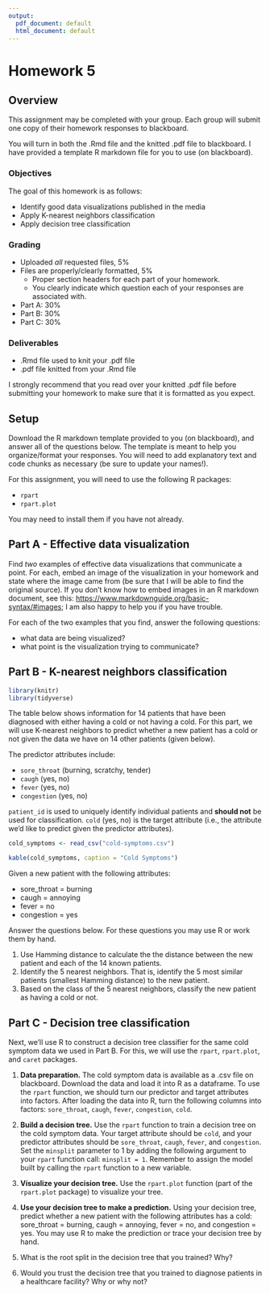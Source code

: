 ```yaml
---
output:
  pdf_document: default
  html_document: default
---
```


# Homework 5

## Overview

This assignment may be completed with your group.
Each group will submit one copy of their homework responses to blackboard.

You will turn in both the .Rmd file and the knitted .pdf file to blackboard.
I have provided a template R markdown file for you to use (on blackboard).

### Objectives

The goal of this homework is as follows:

- Identify good data visualizations published in the media
- Apply K-nearest neighbors classification
- Apply decision tree classification

### Grading

- Uploaded _all_ requested files, 5%
- Files are properly/clearly formatted, 5%
  - Proper section headers for each part of your homework.
  - You clearly indicate which question each of your responses are associated with.
- Part A: 30%
- Part B: 30%
- Part C: 30%

### Deliverables

- .Rmd file used to knit your .pdf file
- .pdf file knitted from your .Rmd file

I strongly recommend that you read over your knitted .pdf file before submitting your homework to make sure that it is formatted as you expect.

## Setup

Download the R markdown template provided to you (on blackboard), and answer all of the questions below.
The template is meant to help you organize/format your responses.
You will need to add explanatory text and code chunks as necessary (be sure to update your names!).

For this assignment, you will need to use the following R packages:

- `rpart`
- `rpart.plot`

You may need to install them if you have not already.

## Part A - Effective data visualization

Find _two_ examples of effective data visualizations that communicate a point.
For each, embed an image of the visualization in your homework and state where the image came from (be sure that I will be able to find the original source).
If you don't know how to embed images in an R markdown document, see this: <https://www.markdownguide.org/basic-syntax/#images>; I am also happy to help you if you have trouble.

For each of the two examples that you find, answer the following questions:

- what data are being visualized?
- what point is the visualization trying to communicate?

## Part B - K-nearest neighbors classification

```r
library(knitr)
library(tidyverse)
```

The table below shows information for 14 patients that have been diagnosed with either having a cold or not having a cold.
For this part, we will use K-nearest neighbors to predict whether a new patient has a cold or not given the data we have on 14 other patients (given below).

The predictor attributes include:

- `sore_throat` (burning, scratchy, tender)
- `caugh` (yes, no)
- `fever` (yes, no)
- `congestion` (yes, no)

`patient_id` is used to uniquely identify individual patients and **should not** be used for classification.
`cold` (yes, no) is the target attribute (i.e., the attribute we'd like to predict given the predictor attributes).

```r
cold_symptoms <- read_csv("cold-symptoms.csv")
```

```r
kable(cold_symptoms, caption = "Cold Symptoms")
```

Given a new patient with the following attributes:

- sore_throat = burning
- caugh = annoying
- fever = no
- congestion = yes

Answer the questions below.
For these questions you may use R or work them by hand.

1. Use Hamming distance to calculate the the distance between the new patient and each of the 14 known patients.
2. Identify the 5 nearest neighbors. That is, identify the 5 most similar patients (smallest Hamming distance) to the new patient.
3. Based on the class of the 5 nearest neighbors, classify the new patient as having a cold or not.

## Part C - Decision tree classification

Next, we'll use R to construct a decision tree classifier for the same cold symptom data we used in Part B.
For this, we will use the `rpart`, `rpart.plot`, and `caret` packages.

1. **Data preparation.** The cold symptom data is available as a .csv file on blackboard.
  Download the data and load it into R as a dataframe.
  To use the `rpart` function, we should turn our predictor and target attributes into factors.
  After loading the data into R, turn the following columns into factors: `sore_throat`, `caugh`, `fever`, `congestion`, `cold`.

2. **Build a decision tree.** Use the `rpart` function to train a decision tree on the cold symptom data.
  Your target attribute should be `cold`, and your predictor attributes should be `sore_throat`, `caugh`, `fever`, and `congestion`.
  Set the `minsplit` parameter to 1 by adding the following argument to your `rpart` function call: `minsplit = 1`.
  Remember to assign the model built by calling the `rpart` function to a new variable.

3. **Visualize your decision tree.** Use the `rpart.plot` function (part of the `rpart.plot` package) to visualize your tree.

4. **Use your decision tree to make a prediction.**
  Using your decision tree, predict whether a new patient with the following attributes has a cold: sore_throat = burning, caugh = annoying, fever = no, and congestion = yes.
  You may use R to make the prediction or trace your decision tree by hand.

5. What is the root split in the decision tree that you trained? Why?

6. Would you trust the decision tree that you trained to diagnose patients in a healthcare facility? Why or why not?